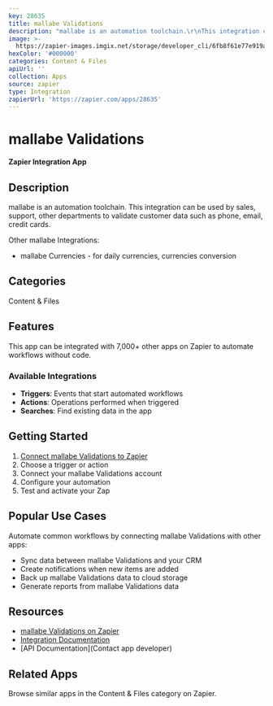 ```yaml
---
key: 28635
title: mallabe Validations
description: "mallabe is an automation toolchain.\r\nThis integration can be used by sales, support, other departments to validate customer data such as phone, email, credit cards.\r\n\r\nOther mallabe Integrations:\r\n- mallabe Currencies - for daily currencies, currencies conversion"
image: >-
  https://zapier-images.imgix.net/storage/developer_cli/6fb8f61e77e919a7851b0287f3f15210_3.png?auto=format%2Ccompress&ixlib=python-3.0.0&q=50
hexColor: '#000000'
categories: Content & Files
apiUrl: ''
collection: Apps
source: zapier
type: Integration
zapierUrl: 'https://zapier.com/apps/28635'
---
```

# mallabe Validations

**Zapier Integration App**

## Description

mallabe is an automation toolchain.
This integration can be used by sales, support, other departments to validate customer data such as phone, email, credit cards.

Other mallabe Integrations:
- mallabe Currencies - for daily currencies, currencies conversion

## Categories

Content & Files

## Features

This app can be integrated with 7,000+ other apps on Zapier to automate workflows without code.

### Available Integrations

- **Triggers**: Events that start automated workflows
- **Actions**: Operations performed when triggered
- **Searches**: Find existing data in the app

## Getting Started

1. [Connect mallabe Validations to Zapier](https://zapier.com/apps/28635)
2. Choose a trigger or action
3. Connect your mallabe Validations account
4. Configure your automation
5. Test and activate your Zap

## Popular Use Cases

Automate common workflows by connecting mallabe Validations with other apps:

- Sync data between mallabe Validations and your CRM
- Create notifications when new items are added
- Back up mallabe Validations data to cloud storage
- Generate reports from mallabe Validations data

## Resources

- [mallabe Validations on Zapier](https://zapier.com/apps/28635)
- [Integration Documentation](https://zapier.com/apps/28635/integrations)
- [API Documentation](Contact app developer)

## Related Apps

Browse similar apps in the Content & Files category on Zapier.

